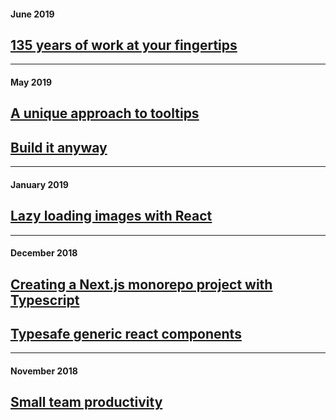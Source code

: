 #### June 2019

## [135 years of work at your fingertips](/blog/135-years-of-work-at-your-fingertips)

---

#### May 2019

## [A unique approach to tooltips](/blog/a-unique-approach-to-tooltips)

## [Build it anyway](/blog/build-it-anyway)

---

#### January 2019

## [Lazy loading images with React](/blog/lazy-loading-images-with-react)

---

#### December 2018

## [Creating a Next.js monorepo project with Typescript](/blog/next-typescript-monorepo)

## [Typesafe generic react components](/blog/typesafe-react-components)

---

#### November 2018

## [Small team productivity](/blog/productivity)

